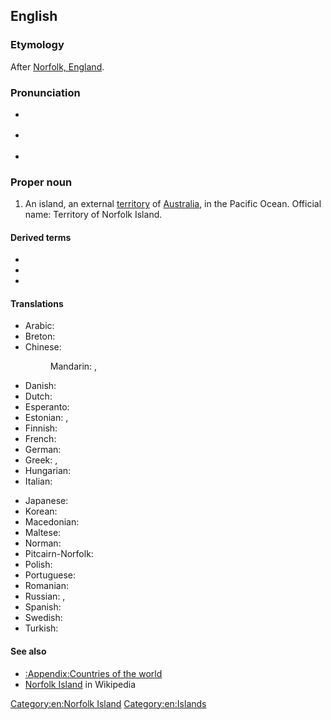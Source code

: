 ==English==
{{wikipedia}}

===Etymology===
After [[w:Norfolk, England|Norfolk, England]].

===Pronunciation===
* {{a|UK}} {{IPA|en|/ˈnɔː.fək ˈaɪ.lənd/}}
* {{a|US}} {{IPA|en|/ˈnɔɹ.fɔk ˈaɪ.lənd/}}
* {{audio|en|en-us-Norfolk Island.ogg|Audio (US)}}

===Proper noun===
{{en-proper noun|head=[[Norfolk]] [[island|Island]]}}

# An island, an external [[territory]] of [[Australia]], in the Pacific Ocean. Official name: Territory of Norfolk Island.

====Derived terms====
* {{l|en|Norfolk Islander}}
* {{l|en|Norfolk Island pine}}
* {{l|en|Norfolk Island star pine}}

====Translations====
{{trans-top|external territory of Australia}}
* Arabic: {{t|ar|جَزِيرَة نُورْفُولْك}}
* Breton: {{t|br|Enez Norfolk}}
* Chinese:
*: Mandarin: {{t+|cmn|諾福克島|sc=Hani}}, {{t+|cmn|诺福克岛|tr=Nuòfúkè dǎo|sc=Hani}}
* Danish: {{t|da|Norfolk Island}}
* Dutch: {{t|nl|Norfolkeiland}}
* Esperanto: {{t|eo|Norfolkinsulo}}
* Estonian: {{t|et|Norfolk}} {{qualifier|territory}}, {{t|et|Norfolki saar}} {{qualifier|island}}
* Finnish: {{t+|fi|Norfolkinsaari}}
* French: {{t+|fr|île Norfolk|f}}
* German: {{t+|de|Norfolkinsel|f}}
* Greek: {{t|el|Νήσος Νόρφολκ|f}}, {{t|el|Νήσος Νόρφοκ|f}}
* Hungarian: {{t+|hu|Norfolk-sziget}}
* Italian: {{t|it|Isola Norfolk}}
{{trans-mid}}
* Japanese: {{t|ja|ノーフォーク島|tr=Nōfōku-tō|sc=Jpan}}
* Korean: {{t|ko|^노퍽 섬}}
* Macedonian: {{t|mk|Норфолк|m}}
* Maltese: {{t|mt|Gżira Norfolk|alt=il-Gżira Norfolk}}
* Norman: {{t|nrf|Île dé Norfolk|f}}
* Pitcairn-Norfolk: {{t|pih|Norfuk Ailen}}
* Polish: {{t+|pl|Norfolk}}
* Portuguese: {{t|pt|ilha Norfolk|f}}
* Romanian: {{t|ro|Insula Norfolk}}
* Russian: {{t+|ru|Но́рфолк|m}}, {{t|ru|о́стров Но́рфолк|m}}
* Spanish: {{t|es|isla Norfolk|f}}
* Swedish: {{t+|sv|Norfolkön}}
* Turkish: {{t+|tr|Norfolk Adası}}
{{trans-bottom}}

====See also====
* [[:Appendix:Countries of the world]]
* [[w:Norfolk Island|Norfolk Island]] in Wikipedia

[[Category:en:Norfolk Island]]
[[Category:en:Islands]]